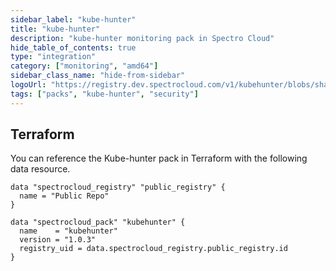 ```yaml
---
sidebar_label: "kube-hunter"
title: "kube-hunter"
description: "kube-hunter monitoring pack in Spectro Cloud"
hide_table_of_contents: true
type: "integration"
category: ["monitoring", "amd64"]
sidebar_class_name: "hide-from-sidebar"
logoUrl: "https://registry.dev.spectrocloud.com/v1/kubehunter/blobs/sha256:6b6b9138fa056677646712a888192498247f71aa421edd27b25458a8fbf8af0c?type=image.webp"
tags: ["packs", "kube-hunter", "security"]
---
```


<RedirectPackPage packName="kubehunter" />

## Terraform

You can reference the Kube-hunter pack in Terraform with the following data resource.

```hcl
data "spectrocloud_registry" "public_registry" {
  name = "Public Repo"
}

data "spectrocloud_pack" "kubehunter" {
  name    = "kubehunter"
  version = "1.0.3"
  registry_uid = data.spectrocloud_registry.public_registry.id
}
```
